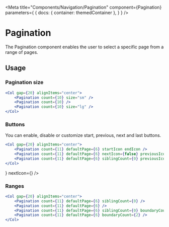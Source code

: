 
<Meta
    title="Components/Navigation/Pagination"
    component={Pagination}
    parameters={
        {
            docs: {
                container: themedContainer
            },
        }
    }
/>

# Pagination

The Pagination component enables the user to select a specific page from a range of pages.

<Canvas>
    <Col gap={20} alignItems="center">
        <Pagination count={10} />
    </Col>
</Canvas>

## Usage

### Pagination size

````jsx
<Col gap={20} alignItems="center">
    <Pagination count={10} size="sm" />
    <Pagination count={10} />
    <Pagination count={10} size="lg" />
</Col>
````

<Canvas>
    <Col gap={20} alignItems="center">
        <Pagination count={10} size="sm" />
        <Pagination count={10} />
        <Pagination count={10} size="lg" />
    </Col>
</Canvas>

### Buttons

You can enable, disable or customize start, previous, next and last buttons.

````jsx
<Col gap={20} alignItems="center">
    <Pagination count={11} defaultPage={6} startIcon endIcon />
    <Pagination count={11} defaultPage={6} nextIcon={false} previousIcon={false} />
    <Pagination count={11} defaultPage={6} siblingCount={0} previousIcon={<WarningIcon />} nextIcon={<WarningIcon />} />
</Col>
````


<Canvas>
    <Col gap={20} alignItems="center">
        <Pagination count={11} defaultPage={6} startIcon endIcon />
        <Pagination count={11} defaultPage={6} nextIcon={false} previousIcon={false} />
        <Pagination count={11} defaultPage={6} siblingCount={0} previousIcon={<WarningIcon />} nextIcon={<WarningIcon />} />
    </Col>
</Canvas>

### Ranges

````jsx
<Col gap={20} alignItems="center">
    <Pagination count={11} defaultPage={6} siblingCount={0} />
    <Pagination count={11} defaultPage={6} />
    <Pagination count={11} defaultPage={6} siblingCount={0} boundaryCount={2} />
    <Pagination count={11} defaultPage={6} boundaryCount={2} />
</Col>
````

<Canvas>
    <Col gap={20} alignItems="center">
        <Pagination count={11} defaultPage={6} siblingCount={0} />
        <Pagination count={11} defaultPage={6} />
        <Pagination count={11} defaultPage={6} siblingCount={0} boundaryCount={2} />
        <Pagination count={11} defaultPage={6} boundaryCount={2} />
    </Col>
</Canvas>

